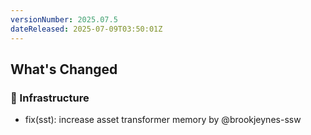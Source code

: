 ```yaml
---
versionNumber: 2025.07.5
dateReleased: 2025-07-09T03:50:01Z
---
```


## What's Changed
### 🧱 Infrastructure
* fix(sst): increase asset transformer memory by @brookjeynes-ssw

